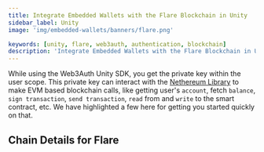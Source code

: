 ```yaml
---
title: Integrate Embedded Wallets with the Flare Blockchain in Unity
sidebar_label: Unity
image: 'img/embedded-wallets/banners/flare.png'

keywords: [unity, flare, web3auth, authentication, blockchain]
description: 'Integrate Embedded Wallets with the Flare Blockchain in Unity | Embedded Wallets'
---
```



While using the Web3Auth Unity SDK, you get the private key within the user scope. This private key can interact with the [Nethereum Library](https://nethereum.com/) to make EVM based blockchain calls, like getting user's `account`, fetch `balance`, `sign transaction`, `send transaction`, `read` from and `write` to the smart contract, etc. We have highlighted a few here for getting you started quickly on that.

## Chain Details for Flare

<ChainDetailsFlare />

<EVMInteraction />
